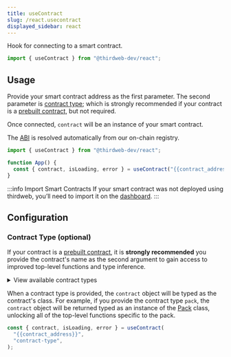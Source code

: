 ```yaml
---
title: useContract
slug: /react.usecontract
displayed_sidebar: react
---
```



Hook for connecting to a smart contract.

```jsx
import { useContract } from "@thirdweb-dev/react";
```

## Usage

Provide your smart contract address as the first parameter.
The second parameter is [contract type](#contract-type-optional); which is strongly recommended if your contract is a [prebuilt contract](/pre-built-contracts), but
not required.

Once connected, `contract` will be an instance of your smart contract.

The [ABI](https://docs.soliditylang.org/en/v0.8.17/abi-spec.html) is resolved automatically from our on-chain registry.

```jsx
import { useContract } from "@thirdweb-dev/react";

function App() {
  const { contract, isLoading, error } = useContract("{{contract_address}}");
}
```

:::info Import Smart Contracts
If your smart contract was not deployed using thirdweb, you&rsquo;ll need to import it on the [dashboard](/dashboard).
:::

## Configuration

### Contract Type (optional)

If your contract is a [prebuilt contract](/pre-built-contracts), it is **strongly recommended**
you provide the contract's name as the second argument
to gain access to improved top-level functions and type inference.

<details>
  <summary>View available contract types</summary>
  <div>
    <ul>
      <li>
        <b>NFT Drop</b>: <code>"nft-drop"</code>
      </li>
      <li>
        <b>Signature Drop</b>: <code>"signature-drop"</code>
      </li>
      <li>
        <b>Edition Drop</b>: <code>"edition-drop"</code>
      </li>
      <li>
        <b>NFT Collection</b>: <code>"nft-collection"</code>
      </li>
      <li>
        <b>Edition</b>: <code>"edition"</code>
      </li>
      <li>
        <b>Multiwrap</b>: <code>"multiwrap"</code>
      </li>
      <li>
        <b>Pack</b>: <code>"pack"</code>
      </li>
      <li>
        <b>Token Drop</b>: <code>"token-drop"</code>
      </li>
      <li>
        <b>Token</b>: <code>"token"</code>
      </li>
      <li>
        <b>Marketplace</b>: <code>"marketplace"</code> |{" "}
        <code>"marketplace-v3"</code>
      </li>
      <li>
        <b>Split</b>: <code>"split"</code>
      </li>
      <li>
        <b>Vote</b>: <code>"vote"</code>
      </li>
    </ul>
  </div>
</details>

When a contract type is provided, the `contract` object will be typed as the contract's class.
For example, if you provide the contract type `pack`, the `contract`
object will be returned typed as an instance of the [Pack](/typescript/sdk.pack) class, unlocking
all of the top-level functions specific to the pack.

```jsx
const { contract, isLoading, error } = useContract(
  "{{contract_address}}",
  "contract-type",
);
```

<!-- ## Demo Playground

<UseContractHook /> -->
